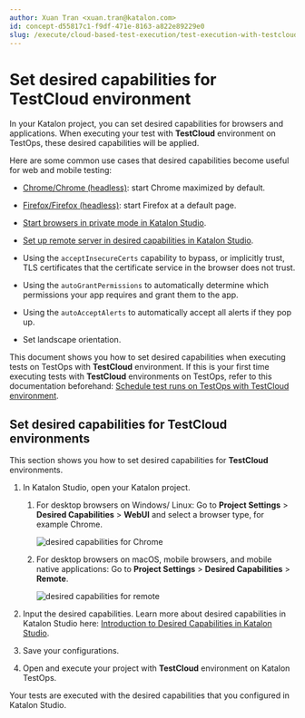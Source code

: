 ```yaml
---
author: Xuan Tran <xuan.tran@katalon.com>
id: concept-d55817c1-f9df-471e-8163-a822e89229e0
slug: /execute/cloud-based-test-execution/test-execution-with-testcloud/set-desired-capabilities-for-testcloud-environment
---
```


# Set desired capabilities for TestCloud environment

In your Katalon project, you can set desired capabilities for browsers and applications. When executing your test with **TestCloud** environment on TestOps, these desired capabilities will be applied.

Here are some common use cases that desired capabilities become useful for web and mobile testing:

-   [Chrome/Chrome \(headless\)](/create-tests/manage-projects/project-settings/desired-capabilities/set-up-desired-capabilities-for-webui-testing-in-katalon-studio#): start Chrome maximized by default.

-   [Firefox/Firefox \(headless\)](/create-tests/manage-projects/project-settings/desired-capabilities/set-up-desired-capabilities-for-webui-testing-in-katalon-studio#): start Firefox at a default page.

-   [Start browsers in private mode in Katalon Studio](/create-tests/manage-projects/project-settings/desired-capabilities/start-browsers-in-private-mode-in-katalon-studio).

-   [Set up remote server in desired capabilities in Katalon Studio](/create-tests/manage-projects/project-settings/desired-capabilities/set-up-remote-server-in-desired-capabilities-in-katalon-studio).

-   Using the <code>acceptInsecureCerts</code> capability to bypass, or implicitly trust, TLS certificates that the certificate service in the browser does not trust.

-   Using the <code>autoGrantPermissions</code> to automatically determine which permissions your app requires and grant them to the app.

-   Using the <code>autoAcceptAlerts</code> to automatically accept all alerts if they pop up.

-   Set landscape orientation.


This document shows you how to set desired capabilities when executing tests on TestOps with **TestCloud** environment. If this is your first time executing tests with **TestCloud** environments on TestOps, refer to this documentation beforehand: [Schedule test runs on TestOps with TestCloud environment](/execute/cloud-based-test-execution/test-execution-with-testcloud/use-testcloud-in-testops#).

## Set desired capabilities for TestCloud environments

This section shows you how to set desired capabilities for **TestCloud** environments.

1.  In Katalon Studio, open your Katalon project.

    1.  For desktop browsers on Windows/ Linux: Go to **Project Settings** &gt; **Desired Capabilities** &gt; **WebUI** and select a browser type, for example Chrome.

        <img src="/doc_images/Documents/Execute/Cloud_based_test_execution/Test_execution_with_TestCloud/desired-capabilities-testops/image/ks-chrome-dc.png" width={700} alt="desired capabilities for Chrome" />

    2.  For desktop browsers on macOS, mobile browsers, and mobile native applications: Go to **Project Settings** &gt; **Desired Capabilities** &gt; **Remote**.

        <img src="/doc_images/Documents/Execute/Cloud_based_test_execution/Test_execution_with_TestCloud/desired-capabilities-testops/image/ks-desire-cap.png" width={700} alt="desired capabilities for remote" />

2.  Input the desired capabilities. Learn more about desired capabilities in Katalon Studio here: [Introduction to Desired Capabilities in Katalon Studio](/create-tests/manage-projects/project-settings/desired-capabilities/introduction-to-desired-capabilities-in-katalon-studio).

3.  Save your configurations.

4.  Open and execute your project with **TestCloud** environment on Katalon TestOps.


Your tests are executed with the desired capabilities that you configured in Katalon Studio.